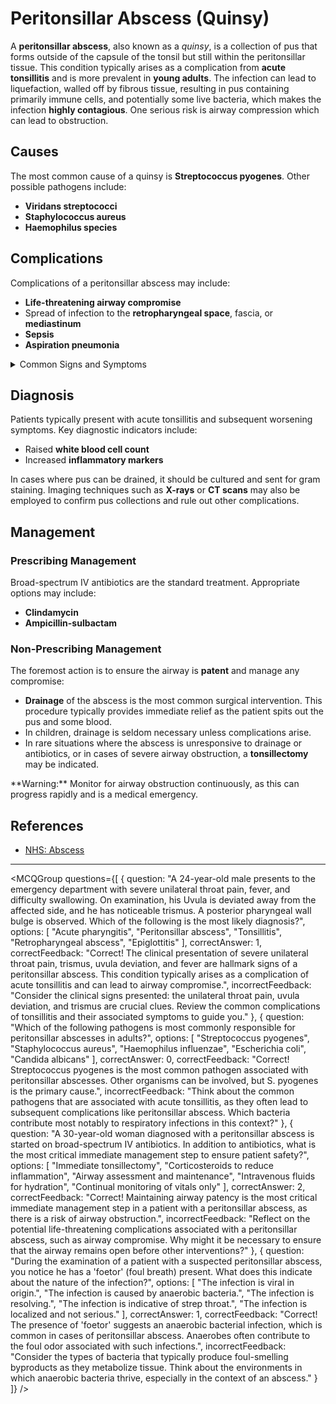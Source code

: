 
# Peritonsillar Abscess (Quinsy)

A **peritonsillar abscess**, also known as a *quinsy*, is a collection of pus that forms outside of the capsule of the tonsil but still within the peritonsillar tissue. This condition typically arises as a complication from **acute tonsillitis** and is more prevalent in **young adults**. The infection can lead to liquefaction, walled off by fibrous tissue, resulting in pus containing primarily immune cells, and potentially some live bacteria, which makes the infection **highly contagious**. One serious risk is airway compression which can lead to obstruction.

## Causes

The most common cause of a quinsy is **Streptococcus pyogenes**. Other possible pathogens include:

- **Viridans streptococci**
- **Staphylococcus aureus**
- **Haemophilus species**

## Complications

Complications of a peritonsillar abscess may include:

- **Life-threatening airway compromise**
- Spread of infection to the **retropharyngeal space**, fascia, or **mediastinum**
- **Sepsis**
- **Aspiration pneumonia**

<details>
<summary>Common Signs and Symptoms</summary>

- **Severe throat pain** that lateralizes to one side
- **Odynophagia** (difficulty swallowing), may prevent swallowing saliva
- **Fever**
- **Dysphagia** (difficulty swallowing)
- **Referred pain** leading to otalgia (ear pain)

Other signs may include:

- **Trismus**: Reduced ability to open the jaw
- **Furred buccal mucosa**
- **Foetor** (foul breath)
- **Peritonsillar cellulitis**
- **Tender cervical lymphadenopathy**
- **Downward and medially deviated tonsil** due to quinsy, with the uvula being pushed away from the affected tonsil

</details>

## Diagnosis

Patients typically present with acute tonsillitis and subsequent worsening symptoms. Key diagnostic indicators include:

- Raised **white blood cell count**
- Increased **inflammatory markers**

In cases where pus can be drained, it should be cultured and sent for gram staining. Imaging techniques such as **X-rays** or **CT scans** may also be employed to confirm pus collections and rule out other complications.

## Management

### **Prescribing Management**

Broad-spectrum IV antibiotics are the standard treatment. Appropriate options may include:

- **Clindamycin**
- **Ampicillin-sulbactam**

### **Non-Prescribing Management**

The foremost action is to ensure the airway is **patent** and manage any compromise:

- **Drainage** of the abscess is the most common surgical intervention. This procedure typically provides immediate relief as the patient spits out the pus and some blood.
- In children, drainage is seldom necessary unless complications arise.
- In rare situations where the abscess is unresponsive to drainage or antibiotics, or in cases of severe airway obstruction, a **tonsillectomy** may be indicated.

<Callout emoji="⚠️">
**Warning:** Monitor for airway obstruction continuously, as this can progress rapidly and is a medical emergency.
</Callout>

## References

- [NHS: Abscess](https://www.nhs.uk/conditions/abscess/)

---

<MCQGroup questions={[
  {
    question: "A 24-year-old male presents to the emergency department with severe unilateral throat pain, fever, and difficulty swallowing. On examination, his Uvula is deviated away from the affected side, and he has noticeable trismus. A posterior pharyngeal wall bulge is observed. Which of the following is the most likely diagnosis?",
    options: [
      "Acute pharyngitis",
      "Peritonsillar abscess",
      "Tonsillitis",
      "Retropharyngeal abscess",
      "Epiglottitis"
    ],
    correctAnswer: 1,
    correctFeedback: "Correct! The clinical presentation of severe unilateral throat pain, trismus, uvula deviation, and fever are hallmark signs of a peritonsillar abscess. This condition typically arises as a complication of acute tonsillitis and can lead to airway compromise.",
    incorrectFeedback: "Consider the clinical signs presented: the unilateral throat pain, uvula deviation, and trismus are crucial clues. Review the common complications of tonsillitis and their associated symptoms to guide you."
  },
  {
    question: "Which of the following pathogens is most commonly responsible for peritonsillar abscesses in adults?",
    options: [
      "Streptococcus pyogenes",
      "Staphylococcus aureus",
      "Haemophilus influenzae",
      "Escherichia coli",
      "Candida albicans"
    ],
    correctAnswer: 0,
    correctFeedback: "Correct! Streptococcus pyogenes is the most common pathogen associated with peritonsillar abscesses. Other organisms can be involved, but S. pyogenes is the primary cause.",
    incorrectFeedback: "Think about the common pathogens that are associated with acute tonsillitis, as they often lead to subsequent complications like peritonsillar abscess. Which bacteria contribute most notably to respiratory infections in this context?"
  },
  {
    question: "A 30-year-old woman diagnosed with a peritonsillar abscess is started on broad-spectrum IV antibiotics. In addition to antibiotics, what is the most critical immediate management step to ensure patient safety?",
    options: [
      "Immediate tonsillectomy",
      "Corticosteroids to reduce inflammation",
      "Airway assessment and maintenance",
      "Intravenous fluids for hydration",
      "Continual monitoring of vitals only"
    ],
    correctAnswer: 2,
    correctFeedback: "Correct! Maintaining airway patency is the most critical immediate management step in a patient with a peritonsillar abscess, as there is a risk of airway obstruction.",
    incorrectFeedback: "Reflect on the potential life-threatening complications associated with a peritonsillar abscess, such as airway compromise. Why might it be necessary to ensure that the airway remains open before other interventions?"
  },
  {
    question: "During the examination of a patient with a suspected peritonsillar abscess, you notice he has a 'foetor' (foul breath) present. What does this indicate about the nature of the infection?",
    options: [
      "The infection is viral in origin.",
      "The infection is caused by anaerobic bacteria.",
      "The infection is resolving.",
      "The infection is indicative of strep throat.",
      "The infection is localized and not serious."
    ],
    correctAnswer: 1,
    correctFeedback: "Correct! The presence of 'foetor' suggests an anaerobic bacterial infection, which is common in cases of peritonsillar abscess. Anaerobes often contribute to the foul odor associated with such infections.",
    incorrectFeedback: "Consider the types of bacteria that typically produce foul-smelling byproducts as they metabolize tissue. Think about the environments in which anaerobic bacteria thrive, especially in the context of an abscess."
  }
]} />